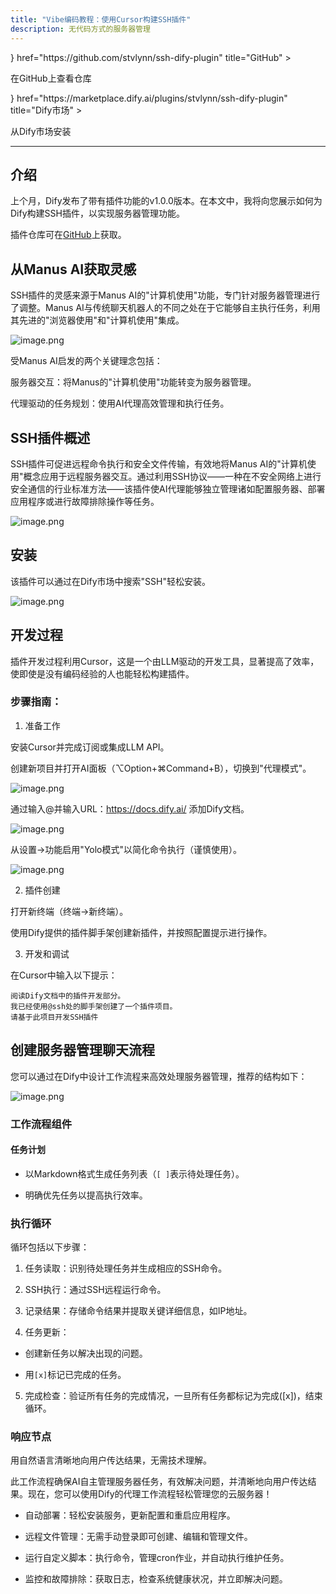 ```yaml
---
title: "Vibe编码教程：使用Cursor构建SSH插件"
description: 无代码方式的服务器管理
---
```


<Cards>
  <Card 
    icon={<i className="ri-github-fill" />} 
    href="https://github.com/stvlynn/ssh-dify-plugin" 
    title="GitHub"
  >
  <p>在GitHub上查看仓库</p>
  </Card>
  <Card 
    icon={<i className="ri-store-2-line" />} 
    href="https://marketplace.dify.ai/plugins/stvlynn/ssh-dify-plugin" 
    title="Dify市场"
  >
  <p>从Dify市场安装</p>
  </Card>
</Cards>

---

## 介绍
上个月，Dify发布了带有插件功能的v1.0.0版本。在本文中，我将向您展示如何为Dify构建SSH插件，以实现服务器管理功能。

插件仓库可在[GitHub](https://github.com/stvlynn/SSH-Dify-Plugin)上获取。

## 从Manus AI获取灵感
SSH插件的灵感来源于Manus AI的"计算机使用"功能，专门针对服务器管理进行了调整。Manus AI与传统聊天机器人的不同之处在于它能够自主执行任务，利用其先进的"浏览器使用"和"计算机使用"集成。

![image.png](https://s2.loli.net/2025/05/12/V7kMFmTYtsUqx6Q.png)

受Manus AI启发的两个关键理念包括：

服务器交互：将Manus的"计算机使用"功能转变为服务器管理。

代理驱动的任务规划：使用AI代理高效管理和执行任务。

## SSH插件概述
SSH插件可促进远程命令执行和安全文件传输，有效地将Manus AI的"计算机使用"概念应用于远程服务器交互。通过利用SSH协议——一种在不安全网络上进行安全通信的行业标准方法——该插件使AI代理能够独立管理诸如配置服务器、部署应用程序或进行故障排除操作等任务。

![image.png](https://s2.loli.net/2025/05/12/zK7URIC6a5Fk3Yt.png)

## 安装
该插件可以通过在Dify市场中搜索"SSH"轻松安装。

![image.png](https://s2.loli.net/2025/05/12/7JMNsuo4ajSnBDk.png)

## 开发过程
插件开发过程利用Cursor，这是一个由LLM驱动的开发工具，显著提高了效率，使即使是没有编码经验的人也能轻松构建插件。

### 步骤指南：
1. 准备工作

安装Cursor并完成订阅或集成LLM API。

创建新项目并打开AI面板（⌥Option+⌘Command+B），切换到"代理模式"。

![image.png](https://s2.loli.net/2025/05/12/wWNPcisZS8tdeXL.png)

通过输入@并输入URL：https://docs.dify.ai/ 添加Dify文档。

![image.png](https://s2.loli.net/2025/05/12/GW9QE8VoKh5HnCc.png)

从设置→功能启用"Yolo模式"以简化命令执行（谨慎使用）。

![image.png](https://s2.loli.net/2025/05/12/jyJNhsPfQvYcL6q.png)

2. 插件创建

打开新终端（终端→新终端）。

使用Dify提供的插件脚手架创建新插件，并按照配置提示进行操作。

3. 开发和调试

在Cursor中输入以下提示：

```
阅读Dify文档中的插件开发部分。
我已经使用@ssh处的脚手架创建了一个插件项目。
请基于此项目开发SSH插件
```

## 创建服务器管理聊天流程
您可以通过在Dify中设计工作流程来高效处理服务器管理，推荐的结构如下：

![image.png](https://s2.loli.net/2025/05/12/bFQDxyofqLu9cUl.png)

### 工作流程组件
#### 任务计划
- 以Markdown格式生成任务列表（`[ ]`表示待处理任务）。

- 明确优先任务以提高执行效率。

### 执行循环
循环包括以下步骤：

1. 任务读取：识别待处理任务并生成相应的SSH命令。

2. SSH执行：通过SSH远程运行命令。

3. 记录结果：存储命令结果并提取关键详细信息，如IP地址。

4. 任务更新：

- 创建新任务以解决出现的问题。

- 用`[x]`标记已完成的任务。

5. 完成检查：验证所有任务的完成情况，一旦所有任务都标记为完成([x])，结束循环。

### 响应节点
用自然语言清晰地向用户传达结果，无需技术理解。

此工作流程确保AI自主管理服务器任务，有效解决问题，并清晰地向用户传达结果。现在，您可以使用Dify的代理工作流程轻松管理您的云服务器！

- 自动部署：轻松安装服务，更新配置和重启应用程序。

- 远程文件管理：无需手动登录即可创建、编辑和管理文件。

- 运行自定义脚本：执行命令，管理cron作业，并自动执行维护任务。

- 监控和故障排除：获取日志，检查系统健康状况，并立即解决问题。 